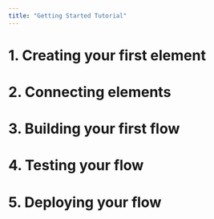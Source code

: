 ```yaml
---
title: "Getting Started Tutorial"
---
```


# 1. Creating your first element
# 2. Connecting elements
# 3. Building your first flow
# 4. Testing your flow
# 5. Deploying your flow